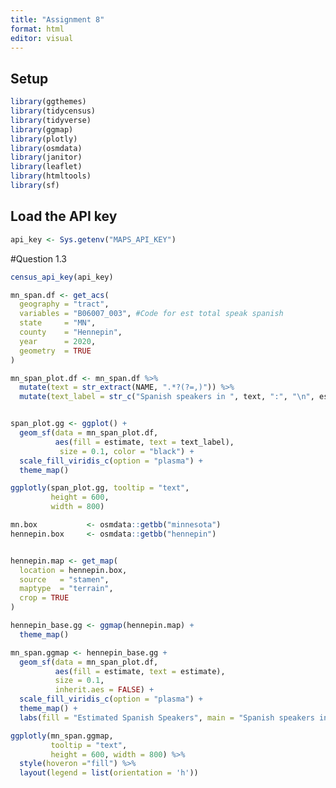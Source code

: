 ```yaml
---
title: "Assignment 8"
format: html
editor: visual
---
```


## Setup

```r
library(ggthemes)
library(tidycensus)
library(tidyverse)
library(ggmap)
library(plotly)
library(osmdata)
library(janitor)
library(leaflet)
library(htmltools)
library(sf)
```

## Load the API key

```r
api_key <- Sys.getenv("MAPS_API_KEY")
```


#Question 1.3

```r

census_api_key(api_key)

mn_span.df <- get_acs(
  geography = "tract",
  variables = "B06007_003", #Code for est total speak spanish
  state     = "MN",
  county    = "Hennepin",
  year      = 2020,
  geometry  = TRUE
)

mn_span_plot.df <- mn_span.df %>%
  mutate(text = str_extract(NAME, ".*?(?=,)")) %>%
  mutate(text_label = str_c("Spanish speakers in ", text, ":", "\n", estimate))


span_plot.gg <- ggplot() +
  geom_sf(data = mn_span_plot.df, 
          aes(fill = estimate, text = text_label),
           size = 0.1, color = "black") +
  scale_fill_viridis_c(option = "plasma") +
  theme_map()

ggplotly(span_plot.gg, tooltip = "text",
         height = 600,
         width = 800) 

mn.box           <- osmdata::getbb("minnesota")
hennepin.box     <- osmdata::getbb("hennepin")


hennepin.map <- get_map(
  location = hennepin.box,
  source   = "stamen",
  maptype  = "terrain",
  crop = TRUE
)

hennepin_base.gg <- ggmap(hennepin.map) +
  theme_map()

mn_span.ggmap <- hennepin_base.gg +
  geom_sf(data = mn_span_plot.df,
          aes(fill = estimate, text = estimate),
          size = 0.1,
          inherit.aes = FALSE) +
  scale_fill_viridis_c(option = "plasma") +
  theme_map() +
  labs(fill = "Estimated Spanish Speakers", main = "Spanish speakers in Hennepin County, MN")


```

```r
ggplotly(mn_span.ggmap, 
         tooltip = "text",
         height = 600, width = 800) %>%
  style(hoveron ="fill") %>%
  layout(legend = list(orientation = 'h'))

```

